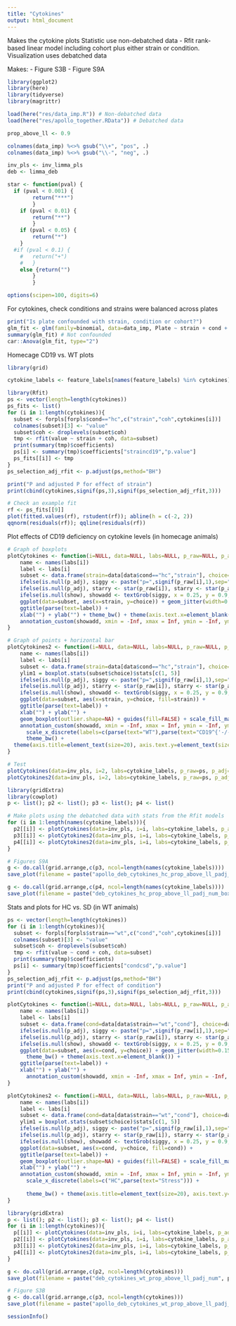 ```yaml
---
title: "Cytokines"
output: html_document
---
```


Makes the cytokine plots
Statistic use non-debatched data - Rfit rank-based linear model including cohort plus either strain or condition.
Visualization uses debatched data

Makes:
- Figure S3B
- Figure S9A

```r
library(ggplot2)
library(here)
library(tidyverse)
library(magrittr)

load(here("res/data_imp.R")) # Non-debatched data
load(here("res/apollo_together.RData")) # Debatched data

prop_above_ll <- 0.9

colnames(data_imp) %<>% gsub("\\+", "pos", .)
colnames(data_imp) %<>% gsub("\\-", "neg", .)

inv_pls <- inv_limma_pls 
deb <- limma_deb

star <- function(pval) {
  if (pval < 0.001) {
		return("***")
		}
	if (pval < 0.01) {
		return("**")
		}		
	if (pval < 0.05) {
		return("*")
	}
  #if (pval < 0.1) {
	#	return("+")
	#	}
	else {return("")
		}
		}

options(scipen=100, digits=6)

```


For cytokines, check conditions and strains were balanced across plates
```r
print("Is plate confounded with strain, condition or cohort?")
glm_fit <- glm(family=binomial, data=data_imp, Plate ~ strain + cond + factor(coh))
summary(glm_fit) # Not confounded
car::Anova(glm_fit, type="2")
```

Homecage CD19 vs. WT plots
```r
library(grid)

cytokine_labels <- feature_labels[names(feature_labels) %in% cytokines]

library(Rfit)
ps <- vector(length=length(cytokines))
ps_fits <- list()
for (i in 1:length(cytokines)){
  subset <- forpls[forpls$cond=="hc",c("strain","coh",cytokines[i])]
  colnames(subset)[3] <- "value"
  subset$coh <- droplevels(subset$coh)
  tmp <- rfit(value ~ strain + coh, data=subset) 
  print(summary(tmp)$coefficients)
  ps[i] <- summary(tmp)$coefficients["straincd19","p.value"]
  ps_fits[[i]] <- tmp
}
ps_selection_adj_rfit <- p.adjust(ps,method="BH")

print("P and adjusted P for effect of strain")
print(cbind(cytokines,signif(ps,3),signif(ps_selection_adj_rfit,3)))

# Check an example fit
rf <- ps_fits[[9]]
plot(fitted.values(rf), rstudent(rf)); abline(h = c(-2, 2)) 
qqnorm(residuals(rf)); qqline(residuals(rf)) 

```

Plot effects of CD19 deficiency on cytokine levels (in homecage animals)
```r

# Graph of boxplots
plotCytokines <- function(i=NULL, data=NULL, labs=NULL, p_raw=NULL, p_adj=NULL, show=NULL){
    name <- names(labs[i])
    label <- labs[i]
    subset <- data.frame(strain=data[data$cond=="hc","strain"], choice=data[data$cond=="hc",name])
    ifelse(is.null(p_adj), siggy <- paste("p=",signif(p_raw[i],1),sep=""), siggy <- paste("p(adj)=",signif(p_adj[i],1),sep=""))
    ifelse(is.null(p_adj), starry <- star(p_raw[i]), starry <- star(p_adj[i]))
    ifelse(is.null(show), showadd <- textGrob(siggy, x = 0.25, y = 0.9, just="centre"), showadd <- textGrob(starry, x = 0.5, y = 0.95, just="centre", gp=gpar(fontsize=20)))
    ggplot(data=subset, aes(x=strain, y=choice)) + geom_jitter(width=0.15, shape=16) + stat_summary(fun.y=median, fun.ymin = median, fun.ymax = median, geom = "crossbar", width = 0.5, colour="red") + 
    ggtitle(parse(text=label)) + 
    xlab("") + ylab("") + theme_bw() + theme(axis.text.x=element_blank()) +
    annotation_custom(showadd, xmin = -Inf, xmax = Inf, ymin = -Inf, ymax = Inf) 
}

# Graph of points + horizontal bar
plotCytokines2 <- function(i=NULL, data=NULL, labs=NULL, p_raw=NULL, p_adj=NULL, show=NULL, cols=NULL){
    name <- names(labs[i])
    label <- labs[i]
    subset <- data.frame(strain=data[data$cond=="hc","strain"], choice=data[data$cond=="hc",name])
    ylim1 = boxplot.stats(subset$choice)$stats[c(1, 5)] 
    ifelse(is.null(p_adj), siggy <- paste("p=",signif(p_raw[i],1),sep=""), siggy <- paste("p(adj)=",signif(p_adj[i],1),sep=""))
    ifelse(is.null(p_adj), starry <- star(p_raw[i]), starry <- star(p_adj[i]))
    ifelse(is.null(show), showadd <- textGrob(siggy, x = 0.25, y = 0.9, just="centre"), showadd <- textGrob(starry, x = 0.5, y = 0.95, just="centre", gp=gpar(fontsize=20)))
    ggplot(data=subset, aes(x=strain, y=choice, fill=strain)) + 
    ggtitle(parse(text=label)) + 
    xlab("") + ylab("") +
    geom_boxplot(outlier.shape=NA) + guides(fill=FALSE) + scale_fill_manual(values = cols) + ylim(limits=1.05*ylim1) +
    annotation_custom(showadd, xmin = -Inf, xmax = Inf, ymin = -Inf, ymax = Inf) +
      scale_x_discrete(labels=c(parse(text="WT"),parse(text="CD19^{'-/-'}"))) +
      theme_bw() + 
  theme(axis.title=element_text(size=20), axis.text.y=element_text(size=14), axis.text.x=element_blank(), plot.title=element_text(size=20))
}

# Test
plotCytokines(data=inv_pls, i=2, labs=cytokine_labels, p_raw=ps, p_adj=NULL)
plotCytokines2(data=inv_pls, i=2, labs=cytokine_labels, p_raw=ps, p_adj=NULL, cols=c("light grey","dark green"))

library(gridExtra)
library(cowplot)
p <- list(); p2 <- list(); p3 <- list(); p4 <- list()

# Make plots using the debatched data with stats from the Rfit models
for (i in 1:length(names(cytokine_labels))){
  p2[[i]] <- plotCytokines(data=inv_pls, i=i, labs=cytokine_labels, p_adj=ps_selection_adj_rfit, p_raw=ps)
  p3[[i]] <- plotCytokines2(data=inv_pls, i=i, labs=cytokine_labels, p_adj=ps_selection_adj_rfit, p_raw=ps, show="starry", cols=c("light grey","dark green"))
  p4[[i]] <- plotCytokines2(data=inv_pls, i=i, labs=cytokine_labels, p_adj=ps_selection_adj_rfit, p_raw=ps, cols=c("light grey","dark green"))
}

# Figures S9A
g <- do.call(grid.arrange,c(p3, ncol=length(names(cytokine_labels))))
save_plot(filename = paste("apollo_deb_cytokines_hc_prop_above_ll_padj_box",prop_above_ll,".pdf",sep=""), g, path=here("pics"), base_width=1.7*length(names(cytokine_labels)), base_height=3)

g <- do.call(grid.arrange,c(p4, ncol=length(names(cytokine_labels))))
save_plot(filename = paste("deb_cytokines_hc_prop_above_ll_padj_num_box",prop_above_ll,".pdf",sep=""), g, path=here("pics"), base_width=2.5*length(names(cytokine_labels)), base_height=4)

```

Stats and plots for HC vs. SD (in WT animals)
```r
ps <- vector(length=length(cytokines))
for (i in 1:length(cytokines)){
  subset <- forpls[forpls$strain=="wt",c("cond","coh",cytokines[i])]
  colnames(subset)[3] <- "value"
  subset$coh <- droplevels(subset$coh)
  tmp <- rfit(value ~ cond + coh, data=subset)
  print(summary(tmp)$coefficients)
  ps[i] <- summary(tmp)$coefficients["condcsd","p.value"]
}
ps_selection_adj_rfit <- p.adjust(ps,method="BH")
print("P and adjusted P for effect of condition")
print(cbind(cytokines,signif(ps,3),signif(ps_selection_adj_rfit,3)))

plotCytokines <- function(i=NULL, data=NULL, labs=NULL, p_raw=NULL, p_adj=NULL, show=NULL){
    name <- names(labs[i])
    label <- labs[i]
    subset <- data.frame(cond=data[data$strain=="wt","cond"], choice=data[data$strain=="wt",name])
    ifelse(is.null(p_adj), siggy <- paste("p=",signif(p_raw[i],1),sep=""), siggy <- paste("p(adj)=",signif(p_adj[i],1),sep=""))
    ifelse(is.null(p_adj), starry <- star(p_raw[i]), starry <- star(p_adj[i]))
    ifelse(is.null(show), showadd <- textGrob(siggy, x = 0.25, y = 0.9, just="centre"), showadd <- textGrob(starry, x = 0.5, y = 0.95, just="centre", gp=gpar(fontsize=20)))
    ggplot(data=subset, aes(x=cond, y=choice)) + geom_jitter(width=0.15, shape=16) + stat_summary(fun.y=median, fun.ymin = median, fun.ymax = median, geom = "crossbar", width = 0.5, colour="red") +
      theme_bw() + theme(axis.text.x=element_blank()) +
    ggtitle(parse(text=label)) + 
    xlab("") + ylab("") +
      annotation_custom(showadd, xmin = -Inf, xmax = Inf, ymin = -Inf, ymax = Inf)
}

plotCytokines2 <- function(i=NULL, data=NULL, labs=NULL, p_raw=NULL, p_adj=NULL, show=NULL, cols=NULL){
    name <- names(labs[i])
    label <- labs[i]
    subset <- data.frame(cond=data[data$strain=="wt","cond"], choice=data[data$strain=="wt",name])
    ylim1 = boxplot.stats(subset$choice)$stats[c(1, 5)]
    ifelse(is.null(p_adj), siggy <- paste("p=",signif(p_raw[i],1),sep=""), siggy <- paste("p(adj)=",signif(p_adj[i],1),sep=""))
    ifelse(is.null(p_adj), starry <- star(p_raw[i]), starry <- star(p_adj[i]))
    ifelse(is.null(show), showadd <- textGrob(siggy, x = 0.25, y = 0.9, just="centre"), showadd <- textGrob(starry, x = 0.5, y = 0.95, just="centre", gp=gpar(fontsize=20)))
    ggplot(data=subset, aes(x=cond, y=choice, fill=cond)) + 
    ggtitle(parse(text=label)) + 
    geom_boxplot(outlier.shape=NA) + guides(fill=FALSE) + scale_fill_manual(values = cols) + ylim(limits=1.05*ylim1) +
    xlab("") + ylab("") +
    annotation_custom(showadd, xmin = -Inf, xmax = Inf, ymin = -Inf, ymax = Inf) +
      scale_x_discrete(labels=c("HC",parse(text="Stress"))) +
  
      theme_bw() + theme(axis.title=element_text(size=20), axis.text.y=element_text(size=14), axis.text.x=element_blank(), plot.title=element_text(size=20))
}

library(gridExtra)
p <- list(); p2 <- list(); p3 <- list(); p4 <- list()
for (i in 1:length(cytokines)){
  p[[i]] <- plotCytokines(data=inv_pls, i=i, labs=cytokine_labels, p_adj=ps_selection_adj_rfit, p_raw=ps, show="starry") # Choosing adjusted
  p2[[i]] <- plotCytokines(data=inv_pls, i=i, labs=cytokine_labels, p_adj=ps_selection_adj_rfit, p_raw=ps) # Choosing adjusted with numbers
  p3[[i]] <- plotCytokines2(data=inv_pls, i=i, labs=cytokine_labels, p_adj=ps_selection_adj_rfit, p_raw=ps, show="starry", cols=c("light grey","red")) # Choosing adjusted
  p4[[i]] <- plotCytokines2(data=inv_pls, i=i, labs=cytokine_labels, p_adj=ps_selection_adj_rfit, p_raw=ps, cols=c("light grey","red")) # Choosing adjusted with numbers
}

g <- do.call(grid.arrange,c(p2, ncol=length(cytokines)))
save_plot(filename = paste("deb_cytokines_wt_prop_above_ll_padj_num", prop_above_ll,".pdf",sep=""), g, path=here("pics"), base_width=1.7*length(cytokines), base_height=3)

# Figure S3B
g <- do.call(grid.arrange,c(p3, ncol=length(cytokines)))
save_plot(filename = paste("apollo_deb_cytokines_wt_prop_above_ll_padj_box", prop_above_ll,".pdf",sep=""), g, path=here("pics"), base_width=1.7*length(cytokines), base_height=3)

```

```r
sessionInfo()
```
